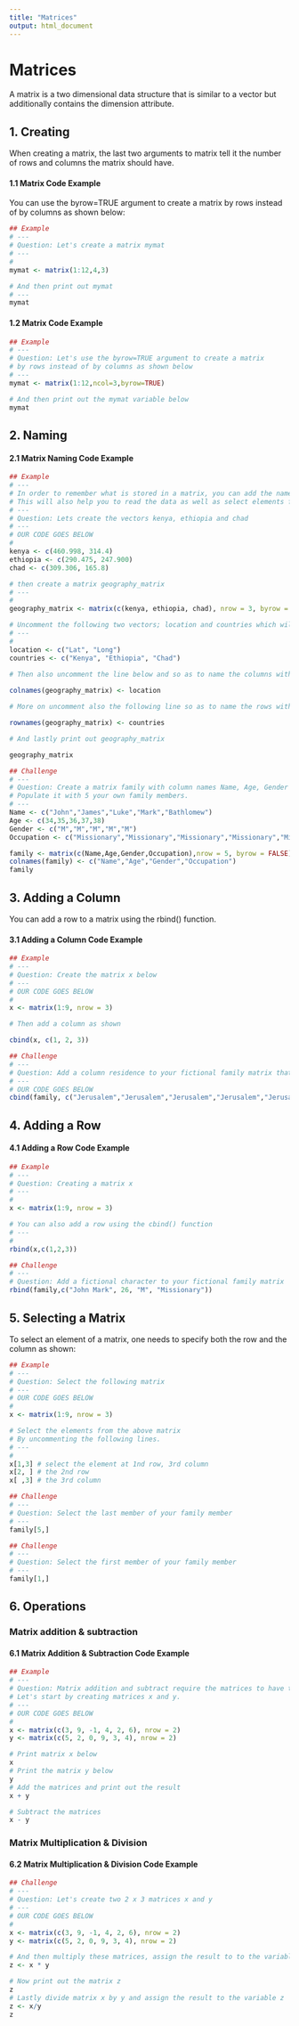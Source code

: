 ---
title: "Matrices"
output: html_document
---

# Matrices

A matrix is a two dimensional data structure that is similar to a vector but additionally contains the dimension attribute.

## 1. Creating

When creating a matrix, the last two arguments to matrix tell it the number of rows and columns the matrix should have.

#### 1.1 Matrix Code Example

You can use the byrow=TRUE argument to create a matrix by rows instead of by columns as shown below:

```{r}
## Example 
# ---
# Question: Let's create a matrix mymat
# ---
# 
mymat <- matrix(1:12,4,3)

# And then print out mymat
# ---
mymat
```
#### 1.2 Matrix Code Example

```{r}
## Example 
# ---
# Question: Let's use the byrow=TRUE argument to create a matrix 
# by rows instead of by columns as shown below
# ---
mymat <- matrix(1:12,ncol=3,byrow=TRUE)

# And then print out the mymat variable below
mymat
```
## 2. Naming

#### 2.1 Matrix Naming Code Example

```{r}
## Example 
# ---
# In order to remember what is stored in a matrix, you can add the names of the columns and rows. 
# This will also help you to read the data as well as select elements from the matrix.
# ---
# Question: Lets create the vectors kenya, ethiopia and chad
# ---
# OUR CODE GOES BELOW
# 
kenya <- c(460.998, 314.4) 
ethiopia <- c(290.475, 247.900) 
chad <- c(309.306, 165.8)

# then create a matrix geography_matrix
# ---
# 
geography_matrix <- matrix(c(kenya, ethiopia, chad), nrow = 3, byrow = TRUE)

# Uncomment the following two vectors; location and countries which will be used for naming
# ---
#
location <- c("Lat", "Long")
countries <- c("Kenya", "Ethiopia", "Chad")

# Then also uncomment the line below and so as to name the columns with location
 
colnames(geography_matrix) <- location

# More on uncomment also the following line so as to name the rows with countries

rownames(geography_matrix) <- countries

# And lastly print out geography_matrix

geography_matrix
```
```{r}
## Challenge 
# ---
# Question: Create a matrix family with column names Name, Age, Gender and Occupation. 
# Populate it with 5 your own family members.
# ---
Name <- c("John","James","Luke","Mark","Bathlomew")
Age <- c(34,35,36,37,38)
Gender <- c("M","M","M","M","M")
Occupation <- c("Missionary","Missionary","Missionary","Missionary","Missionary")

family <- matrix(c(Name,Age,Gender,Occupation),nrow = 5, byrow = FALSE)
colnames(family) <- c("Name","Age","Gender","Occupation")
family
```
## 3. Adding a Column

You can add a row to a matrix using the rbind() function.

#### 3.1 Adding a Column Code Example

```{r}
## Example 
# ---
# Question: Create the matrix x below
# ---
# OUR CODE GOES BELOW
# 
x <- matrix(1:9, nrow = 3)

# Then add a column as shown

cbind(x, c(1, 2, 3))
```
```{r}
## Challenge 
# ---
# Question: Add a column residence to your fictional family matrix that you had created earlier
# ---
# OUR CODE GOES BELOW
cbind(family, c("Jerusalem","Jerusalem","Jerusalem","Jerusalem","Jerusalem"))
```

## 4. Adding a Row

#### 4.1 Adding a Row Code Example
```{r}
## Example 
# ---
# Question: Creating a matrix x
# ---
# 
x <- matrix(1:9, nrow = 3)

# You can also add a row using the cbind() function
# ---
# 
rbind(x,c(1,2,3))
```


```{r}
## Challenge 
# ---
# Question: Add a fictional character to your fictional family matrix
rbind(family,c("John Mark", 26, "M", "Missionary"))
```

## 5. Selecting a Matrix

To select an element of a matrix, one needs to specify both the row and the column as shown:


```{r}
## Example 
# ---
# Question: Select the following matrix
# ---
# OUR CODE GOES BELOW
# 
x <- matrix(1:9, nrow = 3)

# Select the elements from the above matrix 
# By uncommenting the following lines.
# ---
# 
x[1,3] # select the element at 1nd row, 3rd column
x[2, ] # the 2nd row
x[ ,3] # the 3rd column
```


```{r}
## Challenge 
# ---
# Question: Select the last member of your family member 
# ---
family[5,]
```


```{r}
## Challenge 
# ---
# Question: Select the first member of your family member 
# ---
family[1,]
```

## 6. Operations


### Matrix addition &amp; subtraction

#### 6.1 Matrix Addition &amp; Subtraction Code Example


```{r}
## Example 
# ---
# Question: Matrix addition and subtract require the matrices to have the same dimensions. 
# Let's start by creating matrices x and y.
# ---
# OUR CODE GOES BELOW
# 
x <- matrix(c(3, 9, -1, 4, 2, 6), nrow = 2)
y <- matrix(c(5, 2, 0, 9, 3, 4), nrow = 2)

# Print matrix x below
x
# Print the matrix y below
y
# Add the matrices and print out the result
x + y

# Subtract the matrices
x - y
```

### Matrix Multiplication &amp; Division

#### 6.2 Matrix Multiplication &amp; Division Code Example


```{r}
## Challenge
# ---
# Question: Let's create two 2 x 3 matrices x and y
# ---
# OUR CODE GOES BELOW
# 
x <- matrix(c(3, 9, -1, 4, 2, 6), nrow = 2)
y <- matrix(c(5, 2, 0, 9, 3, 4), nrow = 2)

# And then multiply these matrices, assign the result to to the variable z
z <- x * y

# Now print out the matrix z
z
# Lastly divide matrix x by y and assign the result to the variable z
z <- x/y
z
```